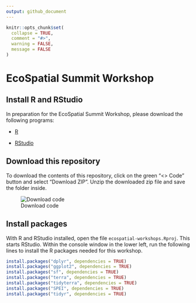```yaml
---
output: github_document
---
```


<!-- README.md is generated from README.Rmd. Please edit that file -->

```r
knitr::opts_chunk$set(
  collapse = TRUE,
  comment = "#>",
  warning = FALSE, 
  message = FALSE
)
```

# EcoSpatial Summit Workshop

## Install R and RStudio

In preparation for the EcoSpatial Summit Workshop, please download the following programs:

* [R](https://cran.rstudio.com/)

* [RStudio](https://posit.co/download/rstudio-desktop/)

## Download this repository

To download the contents of this repository, click on the green "<> Code" button and select "Download ZIP". Unzip the downloaded zip file and save the folder inside.

![Download code](README_files/figure-gfm/downloadcode.png?raw=true)

## Install packages

With R and RStudio installed, open the file `ecospatial-workshops.Rproj`. This starts RStudio. Within the console window in the lower left, run the following lines to install the R packages needed for this workshop.

```r
install.packages("dplyr", dependencies = TRUE)
install.packages("ggplot2", dependencies = TRUE)
install.packages("sf", dependencies = TRUE)
install.packages("terra", dependencies = TRUE)
install.packages("tidyterra", dependencies = TRUE)
install.packages("SPEI", dependencies = TRUE)
install.packages("tidyr", dependencies = TRUE)
```
